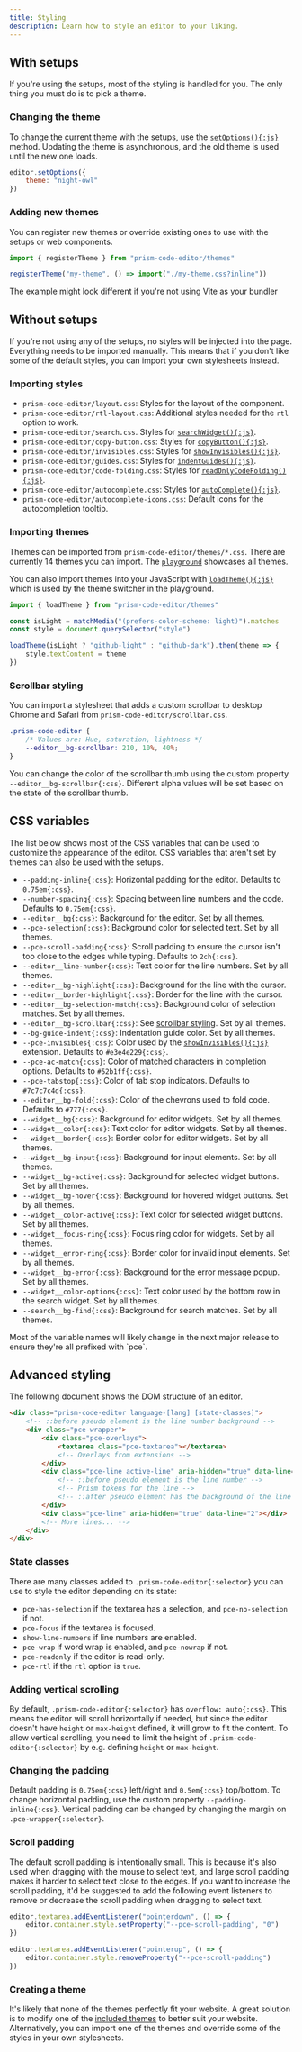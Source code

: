 ```yaml
---
title: Styling
description: Learn how to style an editor to your liking.
---
```



<MountEditors />

## With setups

If you're using the setups, most of the styling is handled for you. The only thing you must do is to pick a theme.

### Changing the theme

To change the current theme with the setups, use the [`setOptions(){:js}`](/api-reference/index/i-prismeditor#setoptions) method. Updating the theme is asynchronous, and the old theme is used until the new one loads.

```js editor
editor.setOptions({
	theme: "night-owl"
})
```

### Adding new themes

You can register new themes or override existing ones to use with the setups or web components.

```js editor
import { registerTheme } from "prism-code-editor/themes"

registerTheme("my-theme", () => import("./my-theme.css?inline"))
```

<Aside type="note">
	The example might look different if you're not using Vite as your bundler
</Aside>

## Without setups

If you're not using any of the setups, no styles will be injected into the page. Everything needs to be imported manually. This means that if you don't like some of the default styles, you can import your own stylesheets instead.

### Importing styles

- `prism-code-editor/layout.css`: Styles for the layout of the component.
- `prism-code-editor/rtl-layout.css`: Additional styles needed for the `rtl` option to work.
- `prism-code-editor/search.css`. Styles for [`searchWidget(){:js}`](/api-reference/search/f-searchwidget).
- `prism-code-editor/copy-button.css`: Styles for [`copyButton(){:js}`](/api-reference/copy-button/f-copybutton).
- `prism-code-editor/invisibles.css`: Styles for [`showInvisibles(){:js}`](/api-reference/search/f-showinvisibles).
- `prism-code-editor/guides.css`: Styles for [`indentGuides(){:js}`](/api-reference/guides/f-indentguides).
- `prism-code-editor/code-folding.css`: Styles for [`readOnlyCodeFolding(){:js}`](/api-reference/code-folding/f-readonlycodefolding).
- `prism-code-editor/autocomplete.css`: Styles for [`autoComplete(){:js}`](/api-reference/autocomplete/f-autocomplete).
- `prism-code-editor/autocomplete-icons.css`: Default icons for the autocompletion tooltip.

### Importing themes

Themes can be imported from `prism-code-editor/themes/*.css`. There are currently 14 themes you can import. The [`playground`](/playground) showcases all themes.

You can also import themes into your JavaScript with [`loadTheme(){:js}`](/api-reference/themes/f-loadtheme) which is used by the theme switcher in the playground.

```js editor
import { loadTheme } from "prism-code-editor/themes"

const isLight = matchMedia("(prefers-color-scheme: light)").matches
const style = document.querySelector("style")

loadTheme(isLight ? "github-light" : "github-dark").then(theme => {
	style.textContent = theme
})
```


### Scrollbar styling

You can import a stylesheet that adds a custom scrollbar to desktop Chrome and Safari from `prism-code-editor/scrollbar.css`.

```css editor
.prism-code-editor {
	/* Values are: Hue, saturation, lightness */
	--editor__bg-scrollbar: 210, 10%, 40%;
}
```

You can change the color of the scrollbar thumb using the custom property `--editor__bg-scrollbar{:css}`. Different alpha values will be set based on the state of the scrollbar thumb.

## CSS variables

The list below shows most of the CSS variables that can be used to customize the appearance of the editor. CSS variables that aren't set by themes can also be used with the setups.

- `--padding-inline{:css}`: Horizontal padding for the editor. Defaults to `0.75em{:css}`.
- `--number-spacing{:css}`: Spacing between line numbers and the code. Defaults to `0.75em{:css}`.
- `--editor__bg{:css}`: Background for the editor. Set by all themes.
- `--pce-selection{:css}`: Background color for selected text. Set by all themes.
- `--pce-scroll-padding{:css}`: Scroll padding to ensure the cursor isn't too close to the edges while typing. Defaults to `2ch{:css}`.
- `--editor__line-number{:css}`: Text color for the line numbers. Set by all themes.
- `--editor__bg-highlight{:css}`: Background for the line with the cursor.
- `--editor__border-highlight{:css}`: Border for the line with the cursor.
- `--editor__bg-selection-match{:css}`: Background color of selection matches. Set by all themes.
- `--editor__bg-scrollbar{:css}`: See [scrollbar styling](#scrollbar-styling). Set by all themes.
- `--bg-guide-indent{:css}`: Indentation guide color. Set by all themes.
- `--pce-invisibles{:css}`: Color used by the [`showInvisibles(){:js}`](/api-reference/search/f-showinvisibles) extension. Defaults to `#e3e4e229{:css}`.
- `--pce-ac-match{:css}`: Color of matched characters in completion options. Defaults to `#52b1ff{:css}`.
- `--pce-tabstop{:css}`: Color of tab stop indicators. Defaults to `#7c7c7c4d{:css}`.
- `--editor__bg-fold{:css}`: Color of the chevrons used to fold code. Defaults to `#777{:css}`.
- `--widget__bg{:css}`: Background for editor widgets. Set by all themes.
- `--widget__color{:css}`: Text color for editor widgets. Set by all themes.
- `--widget__border{:css}`: Border color for editor widgets. Set by all themes.
- `--widget__bg-input{:css}`: Background for input elements. Set by all themes.
- `--widget__bg-active{:css}`: Background for selected widget buttons. Set by all themes.
- `--widget__bg-hover{:css}`: Background for hovered widget buttons. Set by all themes.
- `--widget__color-active{:css}`: Text color for selected widget buttons. Set by all themes.
- `--widget__focus-ring{:css}`: Focus ring color for widgets. Set by all themes.
- `--widget__error-ring{:css}`: Border color for invalid input elements. Set by all themes.
- `--widget__bg-error{:css}`: Background for the error message popup. Set by all themes.
- `--widget__color-options{:css}`: Text color used by the bottom row in the search widget. Set by all themes.
- `--search__bg-find{:css}`: Background for search matches. Set by all themes.

<Aside type="note">
	Most of the variable names will likely change in the next major release to ensure they're all prefixed with `pce`.
</Aside>

## Advanced styling

The following document shows the DOM structure of an editor.

```html editor
<div class="prism-code-editor language-[lang] [state-classes]">
	<!-- ::before pseudo element is the line number background -->
	<div class="pce-wrapper">
		<div class="pce-overlays">
			<textarea class="pce-textarea"></textarea>
			<!-- Overlays from extensions -->
		</div>
		<div class="pce-line active-line" aria-hidden="true" data-line="1">
			<!-- ::before pseudo element is the line number -->
			<!-- Prism tokens for the line -->
			<!-- ::after pseudo element has the background of the line -->
		</div>
		<div class="pce-line" aria-hidden="true" data-line="2"></div>
		<!-- More lines... -->
	</div>
</div>
```

### State classes

There are many classes added to `.prism-code-editor{:selector}` you can use to style the editor depending on its state:

- `pce-has-selection` if the textarea has a selection, and `pce-no-selection` if not.
- `pce-focus` if the textarea is focused.
- `show-line-numbers` if line numbers are enabled.
- `pce-wrap` if word wrap is enabled, and `pce-nowrap` if not.
- `pce-readonly` if the editor is read-only.
- `pce-rtl` if the `rtl` option is `true`.

### Adding vertical scrolling

By default, `.prism-code-editor{:selector}` has `overflow: auto{:css}`. This means the editor will scroll horizontally if needed, but since the editor doesn't have `height` or `max-height` defined, it will grow to fit the content. To allow vertical scrolling, you need to limit the height of `.prism-code-editor{:selector}` by e.g. defining `height` or `max-height`.

### Changing the padding

Default padding is `0.75em{:css}` left/right and `0.5em{:css}` top/bottom. To change horizontal padding, use the custom property `--padding-inline{:css}`. Vertical padding can be changed by changing the margin on `.pce-wrapper{:selector}`.

### Scroll padding

The default scroll padding is intentionally small. This is because it's also used when dragging with the mouse to select text, and large scroll padding makes it harder to select text close to the edges. If you want to increase the scroll padding, it'd be suggested to add the following event listeners to remove or decrease the scroll padding when dragging to select text.

```js editor
editor.textarea.addEventListener("pointerdown", () => {
	editor.container.style.setProperty("--pce-scroll-padding", "0")
})

editor.textarea.addEventListener("pointerup", () => {
	editor.container.style.removeProperty("--pce-scroll-padding")
})
```

### Creating a theme

It's likely that none of the themes perfectly fit your website. A great solution is to modify one of the [included themes](https://github.com/jonpyt/prism-code-editor/tree/main/package/src/themes) to better suit your website. Alternatively, you can import one of the themes and override some of the styles in your own stylesheets.
